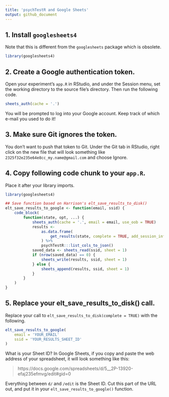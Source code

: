```yaml
---
title: 'psychTestR and Google Sheets'
output: github_document
---
```


## 1. Install `googlesheets4`

Note that this is different from the `googlesheets` package which is obsolete.

```r
library(googlesheets4)
```

## 2. Create a Google authentication token.

Open your experiment's `app.R` in RStudio, and under the Session menu, set the working directory to the source file's directory. Then run the following code.

```r
sheets_auth(cache = '.')
```

You will be prompted to log into your Google account. Keep track of which e-mail you used to do it!

## 3. Make sure Git ignores the token.

You don't want to push that token to Git. Under the Git tab in RStudio, right click on the new file that will look something like `2325f32e235e64e8cc_my.name@gmail.com` and choose Ignore.

## 4. Copy following code chunk to your `app.R`.

Place it after your library imports.

```r
library(googlesheets4)

## Save function based on Harrison's elt_save_results_to_disk()
elt_save_results_to_google <- function(email, ssid) {
    code_block(
        function(state, opt, ...) {
            sheets_auth(cache = '.', email = email, use_oob = TRUE)
            results <-
                as.data.frame(
                    get_results(state, complete = TRUE, add_session_info = TRUE)
                ) %>%
                psychTestR:::list_cols_to_json()
            saved_data <- sheets_read(ssid, sheet = 1)
            if (nrow(saved_data) == 0) {
                sheets_write(results, ssid, sheet = 1)
            } else {
                sheets_append(results, ssid, sheet = 1)
            }
        }
    )
}
```

## 5. Replace your elt_save_results_to_disk() call.

Replace your call to `elt_save_results_to_disk(complete = TRUE)` with the following.

```r
elt_save_results_to_google(
    email = 'YOUR_EMAIL'
    ssid = 'YOUR_RESULTS_SHEET_ID'
)
```

What is your Sheet ID? In Google Sheets, if you copy and paste the web address of your spreadsheet, it will look something like this:

> https://docs.google.com/spreadsheets/d/5__2P-13920-efaj235efmvg/edit#gid=0

Everything between `d/` and `/edit` is the Sheet ID. Cut this part of the URL out, and put it in your `elt_save_results_to_google()` function.
